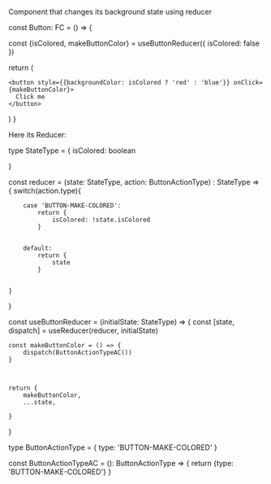 
Component that changes its background state using reducer


const Button: FC = () => {
  

  const {isColored, makeButtonColor} = useButtonReducer({
    isColored: false
  })

  return (

    <button style={{backgroundColor: isColored ? 'red' : 'blue'}} onClick={makeButtonColor}>
      Click me
    </button>
  )
}

Here its Reducer: 


type StateType = {
    isColored: boolean

}


const reducer = (state: StateType, action: ButtonActionType) : StateType => {
    switch(action.type){
         
        case 'BUTTON-MAKE-COLORED': 
            return {
                isColored: !state.isColored
            }
        

        default:  
            return {
                state
            }
        
            
    }
       
    
}

const useButtonReducer = (initialState: StateType) => {
    const [state, dispatch] = useReducer(reducer, initialState)

    const makeButtonColor = () => {
        dispatch(ButtonActionTypeAC())
    }

   

    return {
        makeButtonColor,
        ...state,

    }

}

type ButtonActionType = {
    type: 'BUTTON-MAKE-COLORED'
}

const ButtonActionTypeAC = (): ButtonActionType => {
    return {type: 'BUTTON-MAKE-COLORED'}
}

